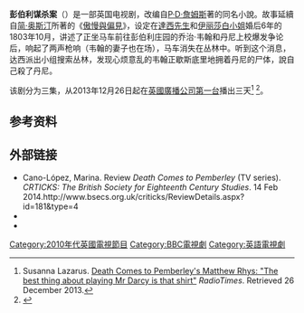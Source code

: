 {{Expand English|Death Comes to Pemberley (TV series)|tpercent=10}}
'''彭伯利谋杀案'''（{{lang-en|Death Comes to Pemberley}}）是一部英国电视剧，改编自[[P·D·詹姆斯|P·D·詹姆斯]]著的同名小說。故事延續自[[简·奥斯汀|简·奥斯汀]]所著的《[[傲慢與偏見|傲慢與偏見]]》，设定在[[達西先生|達西先生]]和[[伊丽莎白·班内特|伊丽莎白小姐]]婚后6年的1803年10月，讲述了正坐马车前往彭伯利庄园的乔治·韦翰和丹尼上校爆发争论后，响起了两声枪响（韦翰的妻子也在场），马车消失在丛林中。听到这个消息，达西派出小组搜索丛林，发现心烦意乱的韦翰正歇斯底里地拥着丹尼的尸体，說自己殺了丹尼。

该剧分为三集，从2013年12月26日起在[[英國廣播公司第一台|英國廣播公司第一台]]播出三天<ref>Susanna Lazarus. [http://www.radiotimes.com/news/2013-12-26/death-comes-to-pemberleys-matthew-rhys-the-best-thing-about-playing-mr-darcy-is-that-shirt Death Comes to Pemberley's Matthew Rhys: "The best thing about playing Mr Darcy is that shirt"] {{Wayback|url=http://www.radiotimes.com/news/2013-12-26/death-comes-to-pemberleys-matthew-rhys-the-best-thing-about-playing-mr-darcy-is-that-shirt |date=20131226193511 }} ''RadioTimes''. Retrieved 26 December 2013.</ref>
<ref>{{cite web|url=http://www.bbc.co.uk/blogs/doctorwho/articles/Jenna-Coleman-to-Star-in-Death-Comes-To-Pemberley-|title=Jenna Coleman to Star in Death Comes To Pemberley|work=Doctor Who|publisher=BBC|date=18 June 2013|accessdate=26 June 2013|archive-date=2014-12-23|archive-url=https://web.archive.org/web/20141223104247/http://www.bbc.co.uk/blogs/doctorwho/articles/Jenna-Coleman-to-Star-in-Death-Comes-To-Pemberley-|dead-url=no}}</ref>。

==参考资料==
<references/>

==外部链接==
* Cano-López, Marina. Review ''Death Comes to Pemberley'' (TV series). ''CRTICKS: The British Society for Eighteenth Century Studies''. 14 Feb 2014.http://www.bsecs.org.uk/criticks/ReviewDetails.aspx?id=181&type=4
* {{BBC programme|id=p01mqkm5|title=Death Comes to Pemberley}}
* {{IMDb title|2951788}}

{{DEFAULTSORT:Death Comes to Pemberley}}
[[Category:2010年代英國電視節目|Category:2010年代英國電視節目]]
[[Category:BBC電視劇|Category:BBC電視劇]]
[[Category:英語電視劇|Category:英語電視劇]]